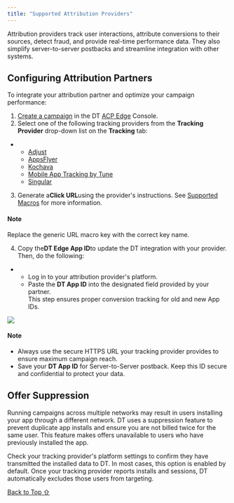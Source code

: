 ```yaml
---
title: "Supported Attribution Providers"
---
```


Attribution providers track user interactions, attribute conversions to their sources, detect fraud, and provide real-time performance data. They also simplify server-to-server postbacks and streamline integration with other systems.

## Configuring Attribution Partners

To integrate your attribution partner and optimize your campaign performance:

1. [Create a campaign](https://developer.digitalturbine.com/hc/en-us/articles/360010956637-Campaign-Setup#h_01GQYYSF00JSE96ADN3201PENQ) in the DT [ACP Edge](https://acp-edge.fyber.com/login) Console.
2. Select one of the following tracking providers from the **Tracking Provider** drop-down list on the **Tracking** tab:

* * [Adjust](https://help.adjust.com/en/partner-setup/digital-turbine)
  * [AppsFlyer](https://support.appsflyer.com/hc/en-us/articles/208209366-How-to-Configure-a-Campaign-with-Fyber)
  * [Kochava](https://support.kochava.com/campaign-management/create-an-install-campaign/?scrollto=marker_3)
  * [Mobile App Tracking by Tune](https://support.tune.com/hc/en-us/articles/1500008248741-Passing-Values-to-a-Partner-Conversion-URL)
  * [Singular](https://support.singular.net/hc/en-us/articles/20797177013659-Digital-Turbine-Media-Attribution-Integration#2_Create_the_Singular_Tracking_Link)

3. Generate a**Click URL**using the provider's instructions. See [Supported Macros](https://developer.digitalturbine.com/hc/en-us/articles/360011062618-Supported-Macros) for more information.

#### Note

Replace the generic URL macro key with the correct key name.

4. Copy the**DT Edge App ID**to update the DT integration with your provider. Then, do the following:

* * Log in to your attribution provider's platform.
  * Paste the **DT App ID** into the designated field provided by your partner.\
    This step ensures proper conversion tracking for old and new App IDs.

<Frame caption="2024-12-29_14-48-39.jpg">
  <img src="https://developer.digitalturbine.com/hc/article_attachments/17941696988828" />
</Frame>

#### Note

* Always use the secure HTTPS URL your tracking provider provides to ensure maximum campaign reach.
* Save your **DT App ID** for Server-to-Server postback. Keep this ID secure and confidential to protect your data.

## Offer Suppression

Running campaigns across multiple networks may result in users installing your app through a different network. DT uses a suppression feature to prevent duplicate app installs and ensure you are not billed twice for the same user. This feature makes offers unavailable to users who have previously installed the app.

Check your tracking provider's platform settings to confirm they have transmitted the installed data to DT. In most cases, this option is enabled by default. Once your tracking provider reports installs and sessions, DT automatically excludes those users from targeting.

[Back to Top ⇧](#top)
